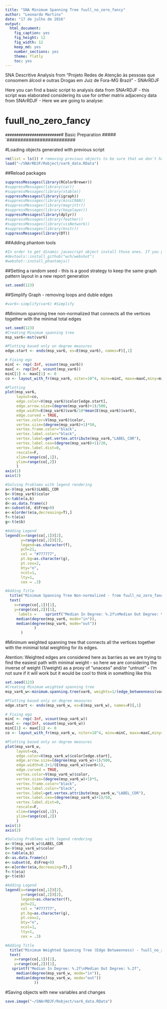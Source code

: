 ```yaml
---
title: "SNA Minimum Spanning Tree fuull_no_zero_fancy"
author: "Leonardo Martins"
date: "17 de julho de 2016"
output: 
  html_document: 
    fig_caption: yes
    fig_height: 12
    fig_width: 12
    keep_md: yes
    number_sections: yes
    theme: flatly
    toc: yes
---
```

SNA Descritive Analysis from "Projeto Redes de Atenção às pessoas que consomem álcool e outras Drogas em Juiz de Fora-MG   Brazil"  - SNArRDJF

Here you can find a basic script to analysis data from SNArRDJF - this script was elaborated considering its use for orther matrix adjacency data from SNArRDJF - Here we are going to analyse:

# fuull_no_zero_fancy

`#########################
`# Basic Preparation #####
`#########################

#Loading objects generated with previous script 
```r
rm(list = ls()) # removing previous objects to be sure that we don't have objects conflicts name
load("~/SNArRDJF/Robject/var6_data.RData")
```
##Reload packages
```r
suppressMessages(library(RColorBrewer))
#suppressMessages(library(car))
#suppressMessages(library(xtable))
suppressMessages(library(igraph))
#suppressMessages(library(miniCRAN))
#suppressMessages(library(magrittr))
#suppressMessages(library(keyplayer))
suppressMessages(library(dplyr))
#suppressMessages(library(feather))
#suppressMessages(library(visNetwork))
#suppressMessages(library(knitr))
suppressMessages(library(DT))
```
##Adding phantom tools
```r
#In order to get dinamic javascript object install those ones. If you get problems installing go to Stackoverflow.com and type your error to discover what to do. In some cases the libraries need to be intalled in outside R libs.
#devtools::install_github("wch/webshot")
#webshot::install_phantomjs()
```
##Setting a random seed - this is a good strategy to keep the same graph pattern layout in a new report generation
```r
set.seed(123)
```

##Simplify Graph - removing loops and duble edges 
```r
#var6<-simplify(var6) #Simplify
```

#Minimum spanning tree non-normalized that connects all the vertices together with the minimal total edges
```r
set.seed(123)
#Creating Minimum spanning tree
msp_var6<-mst(var6)

#Plotting based only on degree measures 
edge.start <- ends(msp_var6, es=E(msp_var6), names=F)[,1]

# Fixing ego
minC <- rep(-Inf, vcount(msp_var6))
maxC <- rep(Inf, vcount(msp_var6))
minC[1] <- maxC[1] <- 0
co <- layout_with_fr(msp_var6, niter=10^4, minx=minC, maxx=maxC,miny=minC, maxy=maxC, weights=E(msp_var6)$var6)

#Plotting
plot(msp_var6, 
     layout=co,
     edge.color=V(msp_var6)$color[edge.start],
     edge.arrow.size=(degree(msp_var6)+1)/500,
     edge.width=E(msp_var6)$var6/10*mean(E(msp_var6)$var6),
     edge.curved = TRUE,
     vertex.color=V(msp_var6)$color,
     vertex.size=(degree(msp_var6)+1)*50,
     vertex.frame.color="black",
     vertex.label.color="black",
     vertex.label=get.vertex.attribute(msp_var6,"LABEL_COR"),
     vertex.label.cex=(degree(msp_var6)+1)/20,
     vertex.label.dist=0,
     rescale=F,
     xlim=range(co[,1]), 
     ylim=range(co[,2])
     )
axis(1)
axis(2)

#Solving Problems with legend rendering 
a<-V(msp_var6)$LABEL_COR
b<-V(msp_var6)$color
c<-table(a,b)
d<-as.data.frame(c)
e<-subset(d, d$Freq>0)
e<-e[order(e$a,decreasing=T),] 
f<-t(e$a)
g<-t(e$b)

#Adding Legend
legend(x=range(co[,1])[2], 
       y=range(co[,2])[2],
       legend=as.character(f),
       pch=21,
       col = "#777777", 
       pt.bg=as.character(g),
       pt.cex=2,
       bty="n", 
       ncol=1,
       lty=1,
       cex = .3)

#Adding Title
  title("Minimum Spanning Tree Non-normalized - from fuull_no_zero_fancy", sub = "Source: from authors ")
  text( 
    x=range(co[,1])[1],
    y=range(co[,2])[1], 
      labels =    sprintf("Median In Degree: %.2f\nMedian Out Degree: %.2f",
     median(degree(msp_var6, mode="in")), 
     median(degree(msp_var6, mode="out"))
             )
       )
```
#Minimum weighted spanning tree that connects all the vertices together with the minimal total weighting for its edges. 

Atention: Weighted edges are considered here as barries as we are trying to find the easiest path with minimal weight - so here we are considering the inverse of weight (1/weight) as a proxy of "unacess" and/or "untrust" - I'm not sure if it will work but it would be cool to think in something like this  
```r
set.seed(123)
#Creating Minimum weighted spanning tree
msp_var6_w<-minimum.spanning.tree(var6, weights=1/(edge_betweenness(var6, weights=E(var6)$var6)+1))

#Plotting based only on degree measures 
edge.start <- ends(msp_var6_w, es=E(msp_var6_w), names=F)[,1]

# Fixing ego
minC <- rep(-Inf, vcount(msp_var6_w))
maxC <- rep(Inf, vcount(msp_var6_w))
minC[1] <- maxC[1] <- 0
co <- layout_with_fr(msp_var6_w, niter=10^4, minx=minC, maxx=maxC,miny=minC, maxy=maxC, weights =E(msp_var6_w)$var6)

#Plotting based only on degree measures 
plot(msp_var6_w, 
     layout=co,
     edge.color=V(msp_var6_w)$color[edge.start],
     edge.arrow.size=(degree(msp_var6_w)+1)/500,
     edge.width=0.2+1/(E(msp_var6_w)$var6+1),
     edge.curved = TRUE,
     vertex.color=V(msp_var6_w)$color,
     vertex.size=(degree(msp_var6_w)+1)*5,
     vertex.frame.color="black",
     vertex.label.color="black",
     vertex.label=get.vertex.attribute(msp_var6_w,"LABEL_COR"),
     vertex.label.cex=(degree(msp_var6_w)+1)/50,
     vertex.label.dist=0,
     rescale=F,
     xlim=range(co[,1]), 
     ylim=range(co[,2])
     )
axis(1)
axis(2)

#Solving Problems with legend rendering 
a<-V(msp_var6_w)$LABEL_COR
b<-V(msp_var6_w)$color
c<-table(a,b)
d<-as.data.frame(c)
e<-subset(d, d$Freq>0)
e<-e[order(e$a,decreasing=T),] 
f<-t(e$a)
g<-t(e$b)

#Adding Legend
legend(x=range(co[,1])[2], 
       y=range(co[,2])[2],
       legend=as.character(f),
       pch=21,
       col = "#777777", 
       pt.bg=as.character(g),
       pt.cex=2,
       bty="n", 
       ncol=1,
       lty=1,
       cex = .3)

#Adding Title
  title("Minimum Weighted Spanning Tree (Edge Betweenness) - fuull_no_zero_fancy", sub = "Source: from authors ")
  text( 
    x=range(co[,1])[1],
    y=range(co[,2])[1], 
   sprintf("Median In Degree: %.2f\nMedian Out Degree: %.2f",
     median(degree(msp_var6_w, mode="in")), 
     median(degree(msp_var6_w, mode="out"))
             ))
```


#Saving objects with new variables and changes
```r
save.image("~/SNArRDJF/Robject/var6_data.RData") 
```

